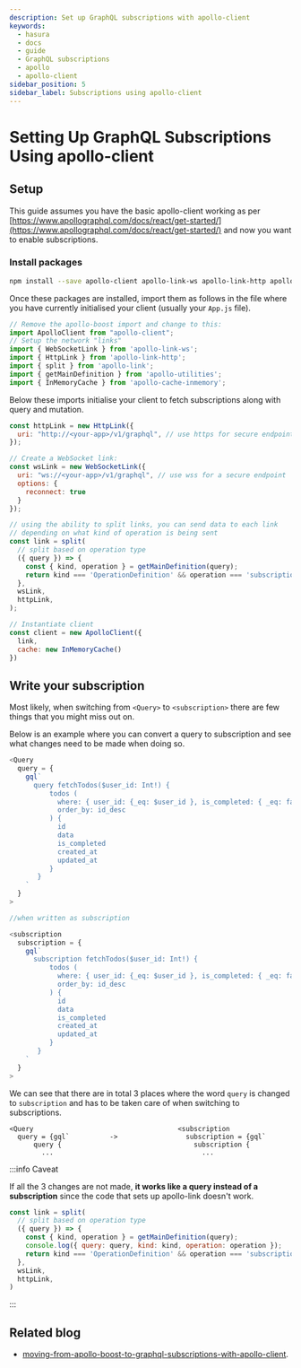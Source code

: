 ```yaml
---
description: Set up GraphQL subscriptions with apollo-client
keywords:
  - hasura
  - docs
  - guide
  - GraphQL subscriptions
  - apollo
  - apollo-client
sidebar_position: 5
sidebar_label: Subscriptions using apollo-client
---
```


# Setting Up GraphQL Subscriptions Using apollo-client

## Setup

This guide assumes you have the basic apollo-client working as per
[https://www.apollographql.com/docs/react/get-started/](https://www.apollographql.com/docs/react/get-started/) and now you want
to enable subscriptions.

### Install packages

```bash
npm install --save apollo-client apollo-link-ws apollo-link-http apollo-link apollo-utilities apollo-cache-inmemory subscriptions-transport-ws
```

Once these packages are installed, import them as follows in the file
where you have currently initialised your client (usually your `App.js`
file).

```javascript
// Remove the apollo-boost import and change to this:
import ApolloClient from "apollo-client";
// Setup the network "links"
import { WebSocketLink } from 'apollo-link-ws';
import { HttpLink } from 'apollo-link-http';
import { split } from 'apollo-link';
import { getMainDefinition } from 'apollo-utilities';
import { InMemoryCache } from 'apollo-cache-inmemory';
```

Below these imports initialise your client to fetch subscriptions along
with query and mutation.

```javascript
const httpLink = new HttpLink({
  uri: "http://<your-app>/v1/graphql", // use https for secure endpoint
});

// Create a WebSocket link:
const wsLink = new WebSocketLink({
  uri: "ws://<your-app>/v1/graphql", // use wss for a secure endpoint
  options: {
    reconnect: true
  }
});

// using the ability to split links, you can send data to each link
// depending on what kind of operation is being sent
const link = split(
  // split based on operation type
  ({ query }) => {
    const { kind, operation } = getMainDefinition(query);
    return kind === 'OperationDefinition' && operation === 'subscription';
  },
  wsLink,
  httpLink,
);

// Instantiate client
const client = new ApolloClient({
  link,
  cache: new InMemoryCache()
})
```

## Write your subscription

Most likely, when switching from `<Query>` to `<subscription>` there are
few things that you might miss out on.

Below is an example where you can convert a query to subscription and
see what changes need to be made when doing so.

```javascript
<Query
  query = {
    gql`
      query fetchTodos($user_id: Int!) {
          todos (
            where: { user_id: {_eq: $user_id }, is_completed: { _eq: false }},
            order_by: id_desc
          ) {
            id
            data
            is_completed
            created_at
            updated_at
          }
       }
    `
  }
>

//when written as subscription

<subscription
  subscription = {
    gql`
      subscription fetchTodos($user_id: Int!) {
          todos (
            where: { user_id: {_eq: $user_id }, is_completed: { _eq: false }},
            order_by: id_desc
          ) {
            id
            data
            is_completed
            created_at
            updated_at
          }
       }
    `
  }
>
```

We can see that there are in total 3 places where the word `query` is
changed to `subscription` and has to be taken care of when switching to
subscriptions.

```none
<Query                                    <subscription
  query = {gql`          ->                 subscription = {gql`
      query {                                 subscription {
        ...                                     ...
```

:::info Caveat

If all the 3 changes are not made, **it works like a query instead of a
subscription** since the code that sets up apollo-link doesn't work.

```javascript
const link = split(
  // split based on operation type
  ({ query }) => {
    const { kind, operation } = getMainDefinition(query);
    console.log({ query: query, kind: kind, operation: operation });
    return kind === 'OperationDefinition' && operation === 'subscription';
  },
  wsLink,
  httpLink,
)
```

:::

## Related blog

-   [moving-from-apollo-boost-to-graphql-subscriptions-with-apollo-client](https://hasura.io/blog/moving-from-apollo-boost-to-graphql-subscriptions-with-apollo-client-cc0373e0adb0/).
